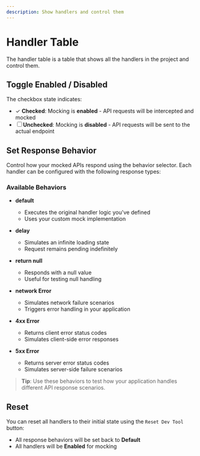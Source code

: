 ```yaml
---
description: Show handlers and control them
---
```


# Handler Table

The handler table is a table that shows all the handlers in the project and control them.

## Toggle Enabled / Disabled
The checkbox state indicates:
- ✓ **Checked**: Mocking is **enabled** - API requests will be intercepted and mocked
- ☐ **Unchecked**: Mocking is **disabled** - API requests will be sent to the actual endpoint

## Set Response Behavior

Control how your mocked APIs respond using the behavior selector. Each handler can be configured with the following response types:

### Available Behaviors

- **default**
  - Executes the original handler logic you've defined
  - Uses your custom mock implementation

- **delay**
  - Simulates an infinite loading state
  - Request remains pending indefinitely

- **return null**
  - Responds with a null value
  - Useful for testing null handling

- **network Error**
  - Simulates network failure scenarios
  - Triggers error handling in your application

- **4xx Error**
  - Returns client error status codes
  - Simulates client-side error responses

- **5xx Error**
  - Returns server error status codes
  - Simulates server-side failure scenarios

> **Tip**: Use these behaviors to test how your application handles different API response scenarios.

## Reset

You can reset all handlers to their initial state using the `Reset Dev Tool` button:
- All response behaviors will be set back to **Default**
- All handlers will be **Enabled** for mocking
